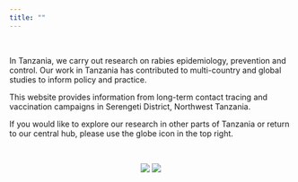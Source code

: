 ```yaml
---
title: ""
---
```

<head>
<link rel="icon" href="img/tab_logo.png" type="image/png" />
</head>

<br>

In Tanzania, we carry out research on rabies epidemiology, prevention and control. Our work in Tanzania has contributed to multi-country and global studies to inform policy and practice.

This website provides information from long-term contact tracing and vaccination campaigns in Serengeti District, Northwest Tanzania.  
  
If you would like to explore our research in other parts of Tanzania or return to our central hub, please use the globe icon in the top right.    
  
<br>

<center>
<div style="height: 300px; width: 100%; object-fit: contain;">
<img src="img/index_1.jpg" style="display: inline-block; margin-left: auto; margin-right: auto; max-height:300px;"/>
<img src="img/index_2.jpg" style="display: inline-block; margin-left: auto; margin-right: auto; max-height:300px;"/>
</div>
</center>
